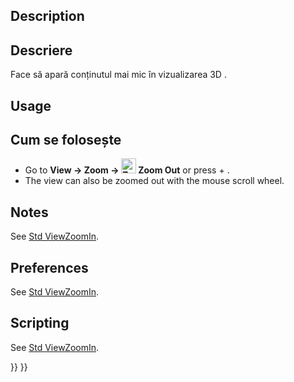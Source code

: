 <languages/>

{{Docnav
|[[Std_ViewZoomIn|ViewZoomIn]]
|[[Std_ViewBoxZoom|ViewBoxZoom]]
|[[Std_View_Menu|Std View Menu]]
|IconL=Std_ViewZoomIn.svg
|IconR=Std_ViewBoxZoom.svg
|IconC=Freecad.svg
}}

<div class="mw-translate-fuzzy">
{{GuiCommand
|Icon=Zoom-out.svg
|Name=Std ViewZoomOut
|MenuLocation=[[Std View Menu|View]] → Zoom‏‎ → Zoom Out
|Workbenches=All
|Shortcut=Ctrl + -
|SeeAlso=[[Std ViewZoomIn|Zoom In]], [[Std ViewBoxZoom|Zoom box]]
}}
</div>

==Description==

<div class="mw-translate-fuzzy">
==Descriere==
Face să apară conținutul mai mic în vizualizarea 3D .
</div>

==Usage==

<div class="mw-translate-fuzzy">
==Cum se folosește==
* Go to '''View → Zoom‏‎ → [[File:Zoom-out.svg|24px]] Zoom Out''' or press {{KEY|Ctrl}} + {{KEY|-}}.
* The view can also be zoomed out with the mouse scroll wheel.
</div>

==Notes==

See [[Std_ViewZoomIn#Notes|Std ViewZoomIn]].

==Preferences==

See [[Std_ViewZoomIn#Preferences|Std ViewZoomIn]].

==Scripting==

See [[Std_ViewZoomIn#Scripting|Std ViewZoomIn]].


{{Docnav
|[[Std_ViewZoomIn|ViewZoomIn]]
|[[Std_ViewBoxZoom|ViewBoxZoom]]
|[[Std_View_Menu|Std View Menu]]
|IconL=Std_ViewZoomIn.svg
|IconR=Std_ViewBoxZoom.svg
|IconC=Freecad.svg
}}

{{Std_Base_navi{{#translation:}}}}
{{Userdocnavi{{#translation:}}}}